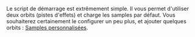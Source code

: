 Le script de démarrage est extrêmement simple. Il vous permet d'utiliser deux orbits (pistes d'effets) et charge les samples par défaut. Vous souhaiterez certainement le configurer un peu plus, et ajouter quelques orbits : [[Custom Samples | Samples personnalisées]].
